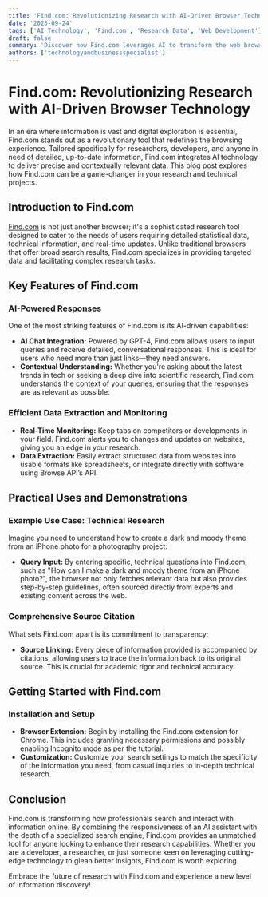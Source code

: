 ```yaml
---
title: 'Find.com: Revolutionizing Research with AI-Driven Browser Technology'
date: '2023-09-24'
tags: ['AI Technology', 'Find.com', 'Research Data', 'Web Development']
draft: false
summary: 'Discover how Find.com leverages AI to transform the web browsing experience for researchers, developers, and technical professionals. This guide explores its features and demonstrates how it enhances information gathering and problem-solving.'
authors: ['technologyandbusinessspecialist']
---
```


# Find.com: Revolutionizing Research with AI-Driven Browser Technology

In an era where information is vast and digital exploration is essential, Find.com stands out as a revolutionary tool that redefines the browsing experience. Tailored specifically for researchers, developers, and anyone in need of detailed, up-to-date information, Find.com integrates AI technology to deliver precise and contextually relevant data. This blog post explores how Find.com can be a game-changer in your research and technical projects.

## Introduction to Find.com

[Find.com](https://find.com/) is not just another browser; it's a sophisticated research tool designed to cater to the needs of users requiring detailed statistical data, technical information, and real-time updates. Unlike traditional browsers that offer broad search results, Find.com specializes in providing targeted data and facilitating complex research tasks.

## Key Features of Find.com

### AI-Powered Responses

One of the most striking features of Find.com is its AI-driven capabilities:

- **AI Chat Integration:** Powered by GPT-4, Find.com allows users to input queries and receive detailed, conversational responses. This is ideal for users who need more than just links—they need answers.
- **Contextual Understanding:** Whether you're asking about the latest trends in tech or seeking a deep dive into scientific research, Find.com understands the context of your queries, ensuring that the responses are as relevant as possible.

### Efficient Data Extraction and Monitoring

- **Real-Time Monitoring:** Keep tabs on competitors or developments in your field. Find.com alerts you to changes and updates on websites, giving you an edge in your research.
- **Data Extraction:** Easily extract structured data from websites into usable formats like spreadsheets, or integrate directly with software using Browse API’s API.

## Practical Uses and Demonstrations

### Example Use Case: Technical Research

Imagine you need to understand how to create a dark and moody theme from an iPhone photo for a photography project:

- **Query Input:** By entering specific, technical questions into Find.com, such as "How can I make a dark and moody theme from an iPhone photo?", the browser not only fetches relevant data but also provides step-by-step guidelines, often sourced directly from experts and existing content across the web.

### Comprehensive Source Citation

What sets Find.com apart is its commitment to transparency:

- **Source Linking:** Every piece of information provided is accompanied by citations, allowing users to trace the information back to its original source. This is crucial for academic rigor and technical accuracy.

## Getting Started with Find.com

### Installation and Setup

- **Browser Extension:** Begin by installing the Find.com extension for Chrome. This includes granting necessary permissions and possibly enabling Incognito mode as per the tutorial.
- **Customization:** Customize your search settings to match the specificity of the information you need, from casual inquiries to in-depth technical research.

## Conclusion

Find.com is transforming how professionals search and interact with information online. By combining the responsiveness of an AI assistant with the depth of a specialized search engine, Find.com provides an unmatched tool for anyone looking to enhance their research capabilities. Whether you are a developer, a researcher, or just someone keen on leveraging cutting-edge technology to glean better insights, Find.com is worth exploring.

Embrace the future of research with Find.com and experience a new level of information discovery!
